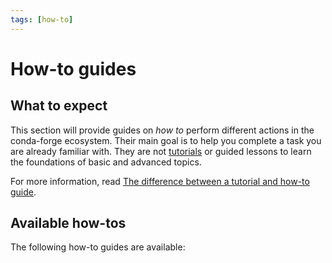 ```yaml
---
tags: [how-to]
---
```


# How-to guides

## What to expect

This section will provide guides on _how to_ perform different actions in the conda-forge ecosystem.
Their main goal is to help you complete a task you are already familiar with.
They are not [tutorials](../tutorials/index.mdx) or guided lessons to learn the foundations of basic and advanced topics.

For more information, read [The difference between a tutorial and how-to guide](https://diataxis.fr/tutorials-how-to/).

## Available how-tos

The following how-to guides are available:


<DocCardList />
